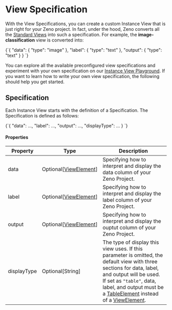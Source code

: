 
# View Specification

With the View Specifications, you can create a custom Instance View that is just right for your Zeno project.
In fact, under the hood, Zeno converts all the [Standard Views](/docs/views/existing) into such a specification.
For example, the **image-classification** view is converted into:

<CodeBlock language="json">
  {`{
  "data": {
    "type": "image"
  },
  "label": {
    "type": "text"
  },
  "output": {
    "type": "text"
  }
}
`}
</CodeBlock>

You can explore all the available preconfigured view specifications and experiment with your own specification on our [Instance View Playground](https://zeno-ml.github.io/zeno-instance-views/).
If you want to learn how to write your own view specification, the following should help you get started.

## Specification

Each Instance View starts with the definition of a Specification.
The Specification is defined as follows:

<CodeBlock language="json" title="Toplevel">
  {`{
  "data": ...,
  "label": ...,
  "output": ...,
  "displayType": ...
}
`}
</CodeBlock>

#### Properties

| Property    | Type                                            | Description                                                                                                                                                                                                                                                                                        |
| ----------- | ----------------------------------------------- | -------------------------------------------------------------------------------------------------------------------------------------------------------------------------------------------------------------------------------------------------------------------------------------------------- |
| data        | Optional[[ViewElement](/docs/views/spec/other)] | Specifying how to interpret and display the data column of your Zeno Project.                                                                                                                                                                                                                      |
| label       | Optional[[ViewElement](/docs/views/spec/other)] | Specifying how to interpret and display the label column of your Zeno Project.                                                                                                                                                                                                                     |
| output      | Optional[[ViewElement](/docs/views/spec/other)] | Specifying how to interpret and display the ouptut column of your Zeno Project.                                                                                                                                                                                                                    |
| displayType | Optional[String]                                | The type of display this view uses. If this parameter is omitted, the default view with three sections for data, label, and output will be used. If set as `"table"`, data, label, and output must be a [TableElement](/docs/views/spec/table) instead of a [ViewElement](/docs/views/spec/other). |
